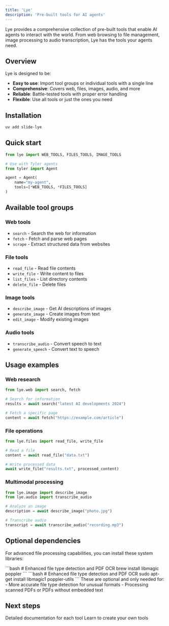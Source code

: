 ```yaml
---
title: 'Lye'
description: 'Pre-built tools for AI agents'
---
```


Lye provides a comprehensive collection of pre-built tools that enable AI agents to interact with the world. From web browsing to file management, image processing to audio transcription, Lye has the tools your agents need.

## Overview

Lye is designed to be:
- **Easy to use**: Import tool groups or individual tools with a single line
- **Comprehensive**: Covers web, files, images, audio, and more
- **Reliable**: Battle-tested tools with proper error handling
- **Flexible**: Use all tools or just the ones you need

## Installation

```bash
uv add slide-lye
```

## Quick start

```python
from lye import WEB_TOOLS, FILES_TOOLS, IMAGE_TOOLS

# Use with Tyler agents
from tyler import Agent

agent = Agent(
    name="my-agent",
    tools=[*WEB_TOOLS, *FILES_TOOLS]
)
```

## Available tool groups

### Web tools
- `search` - Search the web for information
- `fetch` - Fetch and parse web pages
- `scrape` - Extract structured data from websites

### File tools
- `read_file` - Read file contents
- `write_file` - Write content to files
- `list_files` - List directory contents
- `delete_file` - Delete files

### Image tools
- `describe_image` - Get AI descriptions of images
- `generate_image` - Create images from text
- `edit_image` - Modify existing images

### Audio tools
- `transcribe_audio` - Convert speech to text
- `generate_speech` - Convert text to speech

## Usage examples

### Web research
```python
from lye.web import search, fetch

# Search for information
results = await search("latest AI developments 2024")

# Fetch a specific page
content = await fetch("https://example.com/article")
```

### File operations
```python
from lye.files import read_file, write_file

# Read a file
content = await read_file("data.txt")

# Write processed data
await write_file("results.txt", processed_content)
```

### Multimodal processing
```python
from lye.image import describe_image
from lye.audio import transcribe_audio

# Analyze an image
description = await describe_image("photo.jpg")

# Transcribe audio
transcript = await transcribe_audio("recording.mp3")
```

## Optional dependencies

For advanced file processing capabilities, you can install these system libraries:

<Tabs>
  <Tab title="macOS">
    ```bash
    # Enhanced file type detection and PDF OCR
    brew install libmagic poppler
    ```
  </Tab>
  <Tab title="Ubuntu/Debian">
    ```bash
    # Enhanced file type detection and PDF OCR
    sudo apt-get install libmagic1 poppler-utils
    ```
  </Tab>
</Tabs>

<Note>
These are optional and only needed for:
- More accurate file type detection for unusual formats
- Processing scanned PDFs or PDFs without embedded text
</Note>


## Next steps

<CardGroup cols={2}>
  <Card
    title="Tool Reference"
    icon="wrench"
    href="/api-reference/lye/tools"
  >
    Detailed documentation for each tool
  </Card>
  <Card
    title="Adding Tools"
    icon="code"
    href="/guides/adding-tools"
  >
    Learn to create your own tools
  </Card>
</CardGroup> 
